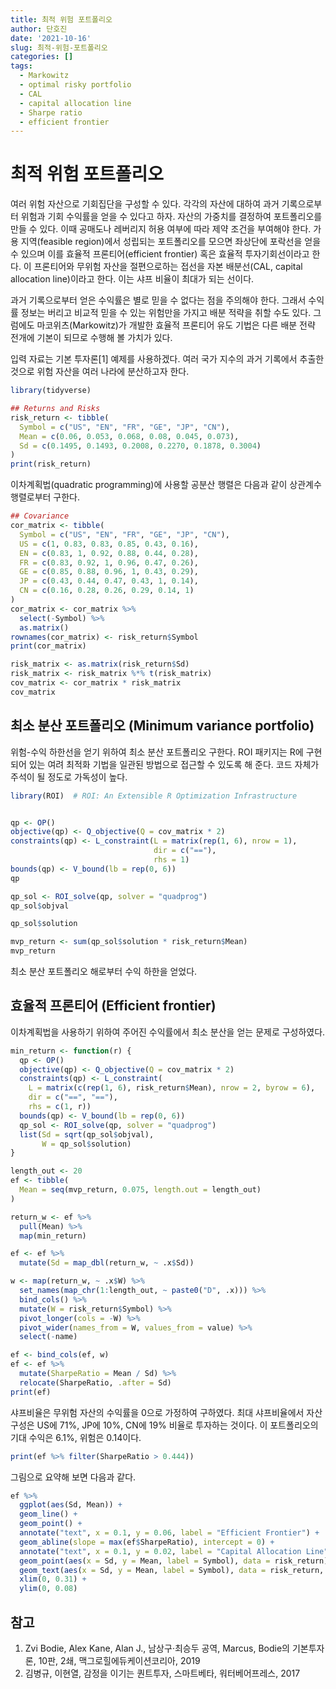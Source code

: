 ```yaml
---
title: 최적 위험 포트폴리오
author: 단호진
date: '2021-10-16'
slug: 최적-위험-포트폴리오
categories: []
tags:
  - Markowitz
  - optimal risky portfolio
  - CAL
  - capital allocation line
  - Sharpe ratio
  - efficient frontier
---
```



# 최적 위험 포트폴리오

여러 위험 자산으로 기회집단을 구성할 수 있다. 각각의 자산에 대하여 과거 기록으로부터 위험과 기회 수익률을 얻을 수 있다고 하자. 자산의 가중치를 결정하여 포트폴리오를 만들 수 있다. 이때 공매도나 레버리지 허용 여부에 따라 제약 조건을 부여해야 한다. 가용 지역(feasible region)에서 성립되는 포트폴리오를 모으면 좌상단에 포락선을 얻을 수 있으며 이를 효율적 프론티어(efficient frontier) 혹은 효율적 투자기회선이라고 한다. 이 프론티어와 무위험 자산을 절편으로하는 접선을 자본 배분선(CAL, capital allocation line)이라고 한다. 이는 샤프 비율이 최대가 되는 선이다. 

과거 기록으로부터 얻은 수익률은 별로 믿을 수 없다는 점을 주의해야 한다. 그래서 수익률 정보는 버리고 비교적 믿을 수 있는 위험만을 가지고 배분 적략을 취할 수도 있다. 그럼에도 마코위츠(Markowitz)가 개발한 효율적 프론티어 유도 기법은 다른 배분 전략 전개에 기본이 되므로 수행해 볼 가치가 있다. 

입력 자료는 기본 투자론[1] 예제를 사용하겠다. 여러 국가 지수의 과거 기록에서 추출한 것으로 위험 자산을 여러 나라에 분산하고자 한다.

```r
library(tidyverse)

## Returns and Risks
risk_return <- tibble(
  Symbol = c("US", "EN", "FR", "GE", "JP", "CN"),
  Mean = c(0.06, 0.053, 0.068, 0.08, 0.045, 0.073),
  Sd = c(0.1495, 0.1493, 0.2008, 0.2270, 0.1878, 0.3004)
)
print(risk_return)
```

이차계획법(quadratic programming)에 사용할 공분산 행렬은 다음과 같이 상관계수 행렬로부터 구한다.


```r
## Covariance
cor_matrix <- tibble(
  Symbol = c("US", "EN", "FR", "GE", "JP", "CN"),
  US = c(1, 0.83, 0.83, 0.85, 0.43, 0.16),
  EN = c(0.83, 1, 0.92, 0.88, 0.44, 0.28),
  FR = c(0.83, 0.92, 1, 0.96, 0.47, 0.26),
  GE = c(0.85, 0.88, 0.96, 1, 0.43, 0.29),
  JP = c(0.43, 0.44, 0.47, 0.43, 1, 0.14),
  CN = c(0.16, 0.28, 0.26, 0.29, 0.14, 1)
)
cor_matrix <- cor_matrix %>%
  select(-Symbol) %>%
  as.matrix()
rownames(cor_matrix) <- risk_return$Symbol
print(cor_matrix)
```

```r
risk_matrix <- as.matrix(risk_return$Sd)
risk_matrix <- risk_matrix %*% t(risk_matrix)
cov_matrix <- cor_matrix * risk_matrix
cov_matrix
```


## 최소 분산 포트폴리오 (Minimum variance portfolio)

위험-수익 하한선을 얻기 위하여 최소 분산 포트폴리오 구한다. ROI 패키지는 R에 구현되어 있는 여려 최적화 기법을 일관된 방법으로 접근할 수 있도록 해 준다. 코드 자체가 주석이 될 정도로 가독성이 높다.


```r
library(ROI)  # ROI: An Extensible R Optimization Infrastructure


qp <- OP()
objective(qp) <- Q_objective(Q = cov_matrix * 2)
constraints(qp) <- L_constraint(L = matrix(rep(1, 6), nrow = 1),
                                dir = c("=="),
                                rhs = 1)
bounds(qp) <- V_bound(lb = rep(0, 6))
qp
```

```r
qp_sol <- ROI_solve(qp, solver = "quadprog")
qp_sol$objval
```

```r
qp_sol$solution
```

```r
mvp_return <- sum(qp_sol$solution * risk_return$Mean)
mvp_return
```

최소 분산 포트폴리오 해로부터 수익 하한을 얻었다.


## 효율적 프론티어 (Efficient frontier)

이차계획법을 사용하기 위하여 주어진 수익률에서 최소 분산을 얻는 문제로 구성하였다.

```r
min_return <- function(r) {
  qp <- OP()
  objective(qp) <- Q_objective(Q = cov_matrix * 2)
  constraints(qp) <- L_constraint(
    L = matrix(c(rep(1, 6), risk_return$Mean), nrow = 2, byrow = 6),
    dir = c("==", "=="),
    rhs = c(1, r))
  bounds(qp) <- V_bound(lb = rep(0, 6))
  qp_sol <- ROI_solve(qp, solver = "quadprog")
  list(Sd = sqrt(qp_sol$objval),
       W = qp_sol$solution)
}

length_out <- 20
ef <- tibble(
  Mean = seq(mvp_return, 0.075, length.out = length_out)
)

return_w <- ef %>%
  pull(Mean) %>%
  map(min_return)

ef <- ef %>%
  mutate(Sd = map_dbl(return_w, ~ .x$Sd))

w <- map(return_w, ~ .x$W) %>%
  set_names(map_chr(1:length_out, ~ paste0("D", .x))) %>%
  bind_cols() %>%
  mutate(W = risk_return$Symbol) %>%
  pivot_longer(cols = -W) %>%
  pivot_wider(names_from = W, values_from = value) %>%
  select(-name)

ef <- bind_cols(ef, w)
ef <- ef %>%
  mutate(SharpeRatio = Mean / Sd) %>%
  relocate(SharpeRatio, .after = Sd)
print(ef)
```

샤프비율은 무위험 자산의 수익률을 0으로 가정하여 구하였다. 최대 샤프비율에서 자산 구성은 US에 71%, JP에 10%, CN에 19% 비율로 투자하는 것이다. 이 포트폴리오의 기대 수익은 6.1%, 위험은 0.14이다.


```r
print(ef %>% filter(SharpeRatio > 0.444))
```
그림으로 요약해 보면 다음과 같다.

```r
ef %>%
  ggplot(aes(Sd, Mean)) +
  geom_line() +
  geom_point() +
  annotate("text", x = 0.1, y = 0.06, label = "Efficient Frontier") +
  geom_abline(slope = max(ef$SharpeRatio), intercept = 0) +
  annotate("text", x = 0.1, y = 0.02, label = "Capital Allocation Line") +
  geom_point(aes(x = Sd, y = Mean, label = Symbol), data = risk_return) +
  geom_text(aes(x = Sd, y = Mean, label = Symbol), data = risk_return, vjust = 2) +
  xlim(0, 0.31) +
  ylim(0, 0.08)
```



## 참고

1. Zvi Bodie, Alex Kane, Alan J., 남상구·최승두 공역, Marcus, Bodie의 기본투자론, 10판, 2쇄, 맥그로힐에듀케이션코리아, 2019
2. 김병규, 이현열, 감정을 이기는 퀀트투자, 스마트베타, 워터베어프레스, 2017